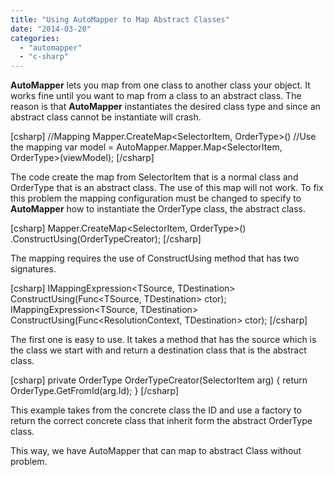 ```yaml
---
title: "Using AutoMapper to Map Abstract Classes"
date: "2014-03-20"
categories: 
  - "automapper"
  - "c-sharp"
---
```


**AutoMapper** lets you map from one class to another class your object. It works fine until you want to map from a class to an abstract class. The reason is that **AutoMapper** instantiates the desired class type and since an abstract class cannot be instantiate will crash.

\[csharp\] //Mapping Mapper.CreateMap<SelectorItem, OrderType>() //Use the mapping var model = AutoMapper.Mapper.Map<SelectorItem, OrderType>(viewModel); \[/csharp\]

The code create the map from SelectorItem that is a normal class and OrderType that is an abstract class. The use of this map will not work. To fix this problem the mapping configuration must be changed to specify to **AutoMapper** how to instantiate the OrderType class, the abstract class.

\[csharp\] Mapper.CreateMap<SelectorItem, OrderType>() .ConstructUsing(OrderTypeCreator); \[/csharp\]

The mapping requires the use of ConstructUsing method that has two signatures.

\[csharp\] IMappingExpression<TSource, TDestination> ConstructUsing(Func<TSource, TDestination> ctor); IMappingExpression<TSource, TDestination> ConstructUsing(Func<ResolutionContext, TDestination> ctor); \[/csharp\]

The first one is easy to use. It takes a method that has the source which is the class we start with and return a destination class that is the abstract class.

\[csharp\] private OrderType OrderTypeCreator(SelectorItem arg) { return OrderType.GetFromId(arg.Id); } \[/csharp\]

This example takes from the concrete class the ID and use a factory to return the correct concrete class that inherit form the abstract OrderType class.

This way, we have AutoMapper that can map to abstract Class without problem.
